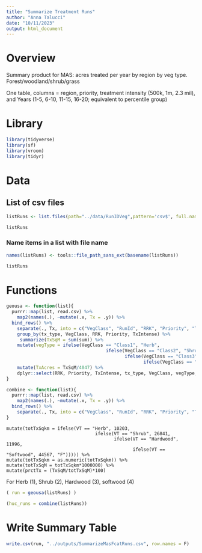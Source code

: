 ```yaml
---
title: "Summarize Treatment Runs"
author: "Anna Talucci"
date: "10/11/2023"
output: html_document
---
```


# Overview
Summary product for MAS: acres treated per year by region by veg type. Forest/woodland/shrub/grass

One table, columns = region, priority, treatment intensity (500k, 1m, 2.3 mil), and Years (1-5, 6-10, 11-15, 16-20; equivalent to percentile group)



# Library
```r
library(tidyverse)
library(sf)
library(vroom)
library(tidyr)
```


# Data

## List of csv files
```r
listRuns <- list.files(path="../data/RunIDVeg",pattern='csv$', full.names = TRUE)
```

```r
listRuns
```



### Name items in a list with file name
```r
names(listRuns) <- tools::file_path_sans_ext(basename(listRuns))
```

```r
listRuns
```
# Functions
```r
geousa <- function(list){
  purrr::map(list, read.csv) %>%
    map2(names(.), ~mutate(.x, Tx = .y)) %>%
  bind_rows() %>%
    separate(., Tx, into = c("VegClass", "RunId", "RRK", "Priority", "TxIntense", "dateProc"), sep = '_', convert=TRUE, extra='merge') %>%
    group_by(tx_type, VegClass, RRK, Priority, TxIntense) %>%
     summarize(TxSqM = sum(sum)) %>%
    mutate(vegType = ifelse(VegClass == "Class1", "Herb",
                                     ifelse(VegClass == "Class2", "Shrub",
                                            ifelse(VegClass == "Class3", "Hardwood",
                                                   ifelse(VegClass == "Class4", "Softwood", "F"))))) %>%
    mutate(TxAcres = TxSqM/4047) %>%
    dplyr::select(RRK, Priority, TxIntense, tx_type, VegClass, vegType, TxSqM, TxAcres)
}

```

```r
combine <- function(list){
  purrr::map(list, read.csv) %>%
    map2(names(.), ~mutate(.x, Tx = .y)) %>%
  bind_rows() %>%
    separate(., Tx, into = c("VegClass", "RunId", "RRK", "Priority", "TxIntense", "dateProc"), sep = '_', convert=TRUE, extra='merge')
}
```
    mutate(totTxSqkm = ifelse(VT == "Herb", 10203,
                                     ifelse(VT == "Shrub", 26841,
                                            ifelse(VT == "Hardwood", 11996,
                                                   ifelse(VT == "Softwood", 44567, "F"))))) %>%
    mutate(totTxSqkm = as.numeric(totTxSqkm)) %>%
    mutate(totTxSqM = totTxSqkm*1000000) %>%
    mutate(prctTx = (TxSqM/totTxSqM)*100)
    
    
For Herb (1), Shrub (2), Hardwood (3), softwood (4)

```r
( run = geousa(listRuns) )
```

```r

(huc_runs = combine(listRuns))
```




# Write Summary Table
```r
write.csv(run, "../outputs/SummarizeMasFcatRuns.csv", row.names = F)
```
